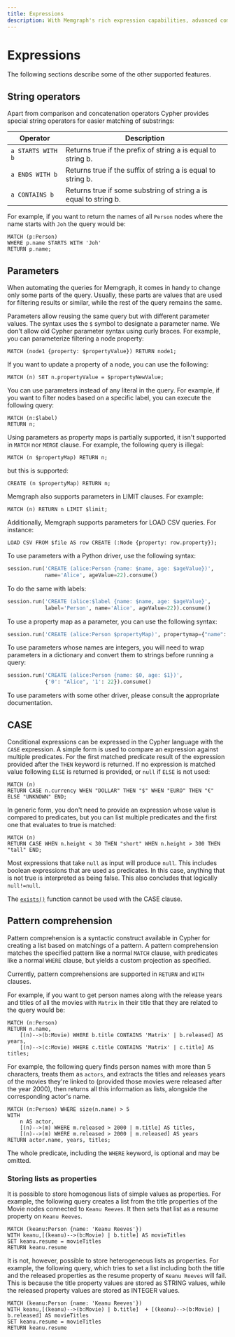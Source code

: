 ```yaml
---
title: Expressions
description: With Memgraph's rich expression capabilities, advanced computations and data processing are at your fingertips. Explore our extensive documentation and other resources for more.
---
```


# Expressions

The following sections describe some of the other supported features.

## String operators

Apart from comparison and concatenation operators Cypher provides special
string operators for easier matching of substrings:

| Operator          | Description                                                      |
| ----------------- | ---------------------------------------------------------------- |
| `a STARTS WITH b` | Returns true if the prefix of string a is equal to string b.     |
| `a ENDS WITH b`   | Returns true if the suffix of string a is equal to string b.     |
| `a CONTAINS b`    | Returns true if some substring of string a is equal to string b. |

For example, if you want to return the names of all `Person` nodes where the name starts with `Joh` the query would be:

```cypher
MATCH (p:Person)
WHERE p.name STARTS WITH 'Joh'
RETURN p.name;
```

## Parameters

When automating the queries for Memgraph, it comes in handy to change only some
parts of the query. Usually, these parts are values that are used for filtering
results or similar, while the rest of the query remains the same.

Parameters allow reusing the same query but with different parameter values. The
syntax uses the `$` symbol to designate a parameter name. We don't allow old
Cypher parameter syntax using curly braces. For example, you can parameterize
filtering a node property:

```cypher
MATCH (node1 {property: $propertyValue}) RETURN node1;
```

If you want to update a property of a node, you can use the following:

```cypher
MATCH (n) SET n.propertyValue = $propertyNewValue;
```

You can use parameters instead of any literal in the query. For example, if you want to filter nodes based on a specific label, you can execute the following query:

```cypher
MATCH (n:$label)
RETURN n;
```

Using parameters as property maps is partially supported, it isn't supported in `MATCH` nor `MERGE`
clause. For example, the following query is illegal:

```cypher
MATCH (n $propertyMap) RETURN n;
```

but this is supported:

```cypher
CREATE (n $propertyMap) RETURN n;
```

Memgraph also supports parameters in LIMIT clauses. For example:
```cypher
MATCH (n) RETURN n LIMIT $limit;
```

Additionally, Memgraph supports parameters for LOAD CSV queries. For instance:

```cypher
LOAD CSV FROM $file AS row CREATE (:Node {property: row.property});
```

To use parameters with a Python driver, use the following syntax:

```python
session.run('CREATE (alice:Person {name: $name, age: $ageValue})',
            name='Alice', ageValue=22).consume()
```

To do the same with labels:

```python
session.run('CREATE (alice:$label {name: $name, age: $ageValue}',
            label='Person', name='Alice', ageValue=22)).consume()
```

To use a property map as a parameter, you can use the following syntax:

```python
session.run('CREATE (alice:Person $propertyMap)', propertymap={"name": "Alice"}).consume()
```

To use parameters whose names are integers, you will need to wrap parameters in
a dictionary and convert them to strings before running a query:

```python
session.run('CREATE (alice:Person {name: $0, age: $1})',
            {'0': "Alice", '1': 22}).consume()
```

To use parameters with some other driver, please consult the appropriate
documentation.

## CASE

Conditional expressions can be expressed in the Cypher language with the `CASE`
expression. A simple form is used to compare an expression against multiple
predicates. For the first matched predicate result of the expression provided
after the `THEN` keyword is returned. If no expression is matched value
following `ELSE` is returned is provided, or `null` if `ELSE` is not used:

```cypher
MATCH (n)
RETURN CASE n.currency WHEN "DOLLAR" THEN "$" WHEN "EURO" THEN "€" ELSE "UNKNOWN" END;
```

In generic form, you don't need to provide an expression whose value is compared
to predicates, but you can list multiple predicates and the first one that
evaluates to true is matched:

```cypher
MATCH (n)
RETURN CASE WHEN n.height < 30 THEN "short" WHEN n.height > 300 THEN "tall" END;
```

Most expressions that take `null` as input will produce `null`. This includes boolean expressions that are used as
predicates. In this case, anything that is not true is interpreted as being false. This also concludes that logically `null!=null`.

The [`exists()`](/querying/functions#pattern-functions) function cannot be used with the CASE clause.

## Pattern comprehension

Pattern comprehension is a syntactic construct available in Cypher for creating a list based on matchings of a pattern.
A pattern comprehension matches the specified pattern like a normal `MATCH` clause, with predicates like a normal `WHERE` clause,
but yields a custom projection as specified.

Currently, pattern comprehensions are supported in `RETURN` and `WITH` clauses.

For example, if you want to get person names along with the release years and titles of all the movies with `Matrix` in their title that they
are related to the query would be:

```cypher
MATCH (n:Person)
RETURN n.name,
    [(n)-->(b:Movie) WHERE b.title CONTAINS 'Matrix' | b.released] AS years,
    [(n)-->(c:Movie) WHERE c.title CONTAINS 'Matrix' | c.title] AS titles;
```

For example, the following query finds person names with more than 5 characters, treats them as `actors`, and extracts the titles and releases years
of the movies they're linked to (provided those movies were released after the year 2000), then returns all this information as lists,
alongside the corresponding actor's name.

```cypher
MATCH (n:Person) WHERE size(n.name) > 5
WITH
    n AS actor,
    [(n)-->(m) WHERE m.released > 2000 | m.title] AS titles,
    [(n)-->(m) WHERE m.released > 2000 | m.released] AS years
RETURN actor.name, years, titles;
```

The whole predicate, including the `WHERE` keyword, is optional and may be omitted.

### Storing lists as properties
It is possible to store homogenous lists of simple values as properties.
For example, the following query creates a list from the title properties of the Movie nodes connected to `Keanu Reeves`.
It then sets that list as a resume property on `Keanu Reeves`.

```cypher
MATCH (keanu:Person {name: 'Keanu Reeves'})
WITH keanu,[(keanu)-->(b:Movie) | b.title] AS movieTitles
SET keanu.resume = movieTitles
RETURN keanu.resume
```

It is not, however, possible to store heterogeneous lists as properties.
For example, the following query, which tries to set a list including both the title and the released properties as the resume property
of `Keanu Reeves` will fail.
This is because the title property values are stored as STRING values, while the released property values are stored as INTEGER values.

```cypher
MATCH (keanu:Person {name: 'Keanu Reeves'})
WITH keanu,[(keanu)-->(b:Movie) | b.title]  + [(keanu)-->(b:Movie) | b.released] AS movieTitles
SET keanu.resume = movieTitles
RETURN keanu.resume
```
